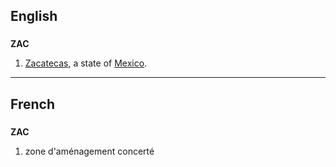 {{also|zac}}
==English==

==={{abbreviation-old|en}}===
'''ZAC'''
# [[Zacatecas]], a state of [[Mexico]].

----

==French==

==={{initialism-old|fr}}===
'''ZAC'''

# zone d'aménagement concerté
